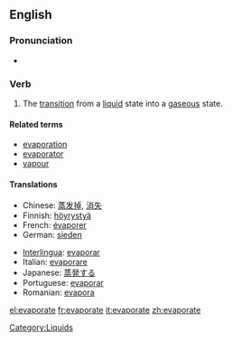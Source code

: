 ==English==

===Pronunciation===
*{{IPA|/ɪˈvapəreɪt/}}

===Verb===
{{en-infl-reg-other-e|evaporat|e|}}

# The [[transition]] from a [[liquid]] state into a [[gaseous]] state.

====Related terms====
*[[evaporation]]
*[[evaporator]]
*[[vapour]]

====Translations====
{{top}}
*Chinese: [[蒸发掉]], [[消失]]
*Finnish: [[höyrystyä]]
*French: [[évaporer]]
*German: [[sieden]]
{{mid}}
*[[Interlingua]]: [[evaporar]]
*Italian: [[evaporare]]
*Japanese: [[蒸発する]]
*Portuguese: [[evaporar]]
*Romanian: [[evapora]]
{{bottom}}

[[Category:Liquids]]

[[el:evaporate]]
[[fr:evaporate]]
[[it:evaporate]]
[[zh:evaporate]]